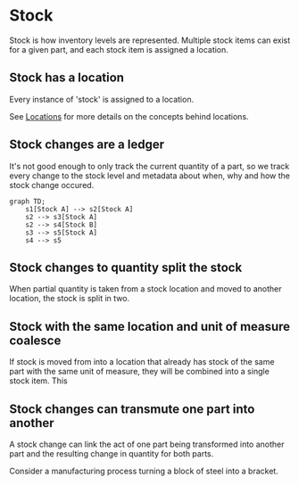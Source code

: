 
# Stock

Stock is how inventory levels are represented. Multiple stock items can exist for a given part, and each stock item is assigned a location.

## Stock has a location

Every instance of 'stock' is assigned to a location.

See [Locations](/concepts/locations) for more details on the concepts behind locations.

## Stock changes are a ledger

It's not good enough to only track the current quantity of a part, so we track
every change to the stock level and metadata about when, why and how the stock change occured.

```mermaid
graph TD;
    s1[Stock A] --> s2[Stock A]
    s2 --> s3[Stock A]
    s2 --> s4[Stock B]
    s3 --> s5[Stock A]
    s4 --> s5
```

## Stock changes to quantity split the stock

When partial quantity is taken from a stock location and moved to another location, the stock is split in two.

## Stock with the same location and unit of measure coalesce

If stock is moved from into a location that already has stock of the same part with the same unit of measure, they will be combined into a single stock item. This

## Stock changes can transmute one part into another

A stock change can link the act of one part being transformed into another part and the resulting change in quantity for both parts.

<Callout>
Consider a manufacturing process turning a block of steel into a bracket.
</Callout>
